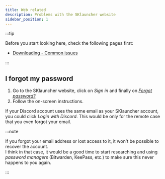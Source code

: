 ```yaml
---
title: Web related
description: Problems with the SKlauncher website
sidebar_position: 1
---
```


:::tip

Before you start looking here, check the following pages first:
- [Downloading - Common issues](/getting-started/downloads#common-issues)

:::

## I forgot my password
1. Go to the SKlauncher website, click on *Sign in* and finally on *[Forgot password?](https://skmedix.pl/reset-password)*
2. Follow the on-screen instructions.

If your Discord account uses the same email as your SKlauncher account, you could click *Login with Discord*. This would be only for the remote case that you even forgot your email.

:::note

If you forgot your email address or lost access to it, it won't be possible to recover the account.\
I think in that case, it would be a good time to start researching and using *password managers* (Bitwarden, KeePass, etc.) to make sure this never happens to you again.

:::
